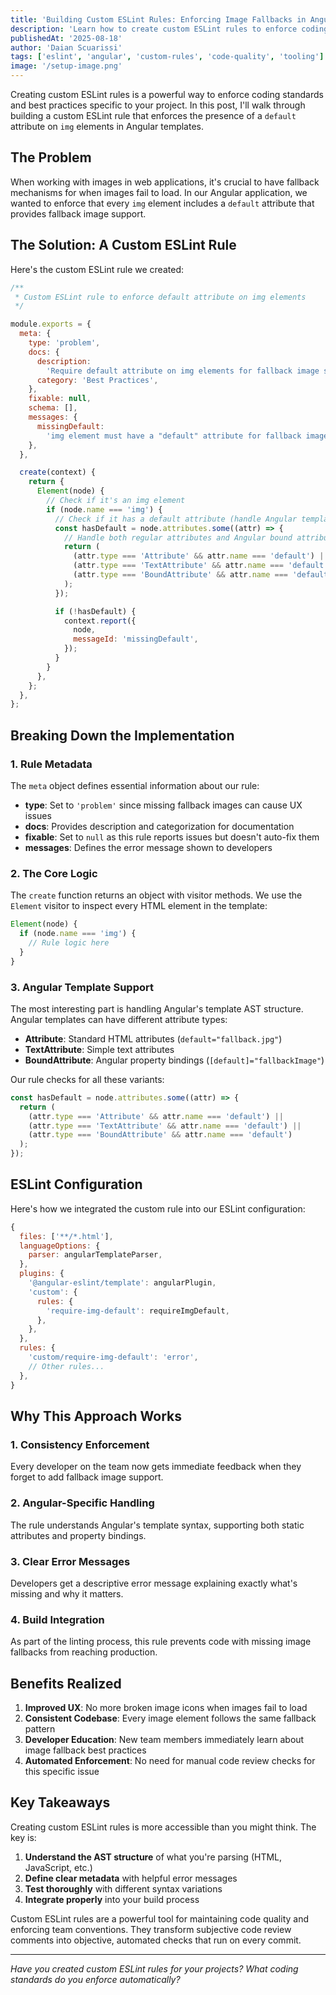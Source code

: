 ```yaml
---
title: 'Building Custom ESLint Rules: Enforcing Image Fallbacks in Angular Templates'
description: 'Learn how to create custom ESLint rules to enforce coding standards. This guide walks through building a rule that requires default attributes on img elements for better fallback support in Angular applications.'
publishedAt: '2025-08-18'
author: 'Daian Scuarissi'
tags: ['eslint', 'angular', 'custom-rules', 'code-quality', 'tooling']
image: '/setup-image.png'
---
```


Creating custom ESLint rules is a powerful way to enforce coding standards and best practices specific to your project. In this post, I'll walk through building a custom ESLint rule that enforces the presence of a `default` attribute on `img` elements in Angular templates.

## The Problem

When working with images in web applications, it's crucial to have fallback mechanisms for when images fail to load. In our Angular application, we wanted to enforce that every `img` element includes a `default` attribute that provides fallback image support.

## The Solution: A Custom ESLint Rule

Here's the custom ESLint rule we created:

```javascript
/**
 * Custom ESLint rule to enforce default attribute on img elements
 */

module.exports = {
  meta: {
    type: 'problem',
    docs: {
      description:
        'Require default attribute on img elements for fallback image support',
      category: 'Best Practices',
    },
    fixable: null,
    schema: [],
    messages: {
      missingDefault:
        'img element must have a "default" attribute for fallback image support',
    },
  },

  create(context) {
    return {
      Element(node) {
        // Check if it's an img element
        if (node.name === 'img') {
          // Check if it has a default attribute (handle Angular template AST structure)
          const hasDefault = node.attributes.some((attr) => {
            // Handle both regular attributes and Angular bound attributes
            return (
              (attr.type === 'Attribute' && attr.name === 'default') ||
              (attr.type === 'TextAttribute' && attr.name === 'default') ||
              (attr.type === 'BoundAttribute' && attr.name === 'default')
            );
          });

          if (!hasDefault) {
            context.report({
              node,
              messageId: 'missingDefault',
            });
          }
        }
      },
    };
  },
};
```

## Breaking Down the Implementation

### 1. Rule Metadata

The `meta` object defines essential information about our rule:

- **type**: Set to `'problem'` since missing fallback images can cause UX issues
- **docs**: Provides description and categorization for documentation
- **fixable**: Set to `null` as this rule reports issues but doesn't auto-fix them
- **messages**: Defines the error message shown to developers

### 2. The Core Logic

The `create` function returns an object with visitor methods. We use the `Element` visitor to inspect every HTML element in the template:

```javascript
Element(node) {
  if (node.name === 'img') {
    // Rule logic here
  }
}
```

### 3. Angular Template Support

The most interesting part is handling Angular's template AST structure. Angular templates can have different attribute types:

- **Attribute**: Standard HTML attributes (`default="fallback.jpg"`)
- **TextAttribute**: Simple text attributes
- **BoundAttribute**: Angular property bindings (`[default]="fallbackImage"`)

Our rule checks for all these variants:

```javascript
const hasDefault = node.attributes.some((attr) => {
  return (
    (attr.type === 'Attribute' && attr.name === 'default') ||
    (attr.type === 'TextAttribute' && attr.name === 'default') ||
    (attr.type === 'BoundAttribute' && attr.name === 'default')
  );
});
```

## ESLint Configuration

Here's how we integrated the custom rule into our ESLint configuration:

```javascript
{
  files: ['**/*.html'],
  languageOptions: {
    parser: angularTemplateParser,
  },
  plugins: {
    '@angular-eslint/template': angularPlugin,
    'custom': {
      rules: {
        'require-img-default': requireImgDefault,
      },
    },
  },
  rules: {
    'custom/require-img-default': 'error',
    // Other rules...
  },
}
```

## Why This Approach Works

### 1. **Consistency Enforcement**

Every developer on the team now gets immediate feedback when they forget to add fallback image support.

### 2. **Angular-Specific Handling**

The rule understands Angular's template syntax, supporting both static attributes and property bindings.

### 3. **Clear Error Messages**

Developers get a descriptive error message explaining exactly what's missing and why it matters.

### 4. **Build Integration**

As part of the linting process, this rule prevents code with missing image fallbacks from reaching production.

## Benefits Realized

1. **Improved UX**: No more broken image icons when images fail to load
2. **Consistent Codebase**: Every image element follows the same fallback pattern
3. **Developer Education**: New team members immediately learn about image fallback best practices
4. **Automated Enforcement**: No need for manual code review checks for this specific issue

## Key Takeaways

Creating custom ESLint rules is more accessible than you might think. The key is:

1. **Understand the AST structure** of what you're parsing (HTML, JavaScript, etc.)
2. **Define clear metadata** with helpful error messages
3. **Test thoroughly** with different syntax variations
4. **Integrate properly** into your build process

Custom ESLint rules are a powerful tool for maintaining code quality and enforcing team conventions. They transform subjective code review comments into objective, automated checks that run on every commit.

---

_Have you created custom ESLint rules for your projects? What coding standards do you enforce automatically?_
